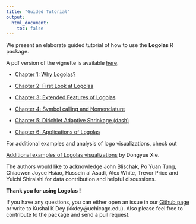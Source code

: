 ```yaml
---
title: "Guided Tutorial"
output:
  html_document:
    toc: false
---
```


We present an elaborate guided tutorial of how to use the **Logolas** R package. 

A pdf version of the vignette is available [here](). 



- [Chapter 1:   Why Logolas?](intro.html)


- [Chapter 2:   First Look at Logolas](FirstLook.html)


- [Chapter 3:   Extended Features of Logolas](extend.html)


- [Chapter 4:   Symbol calling and Nomenclature](nomenclature.html)


- [Chapter 5:   Dirichlet Adaptive Shrinkage (dash)](dashtutor.html)


- [Chapter 6:   Applications of Logolas](app.html)



For additional examples and analysis of logo visualizations, check out 

[Additional examples of Logolas visualizations](https://dongyuexie.github.io/Sequence-Motif-Depletion/) by Dongyue Xie.
 

The authors would like to acknowledge John Blischak, Po Yuan Tung, Chiaowen Joyce Hsiao, Hussein al Asadi, Alex White, Trevor Price and Yuichi Shiraishi for data contribution and helpful discussions. 


**Thank you for using Logolas !**  

If you have any questions, you can either open an issue in our [Github page](https://github.com/kkdey/Logolas) or write to Kushal K Dey (kkdey@uchicago.edu). Also please feel free to contribute to the package and send a pull request.








